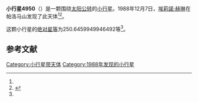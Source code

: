 {{Infobox planet
| bgcolour = #FFFFC0
| name = 4950 House
| symbol = 
| image = 
| caption = 
| discovery = yes
| discovery_ref = 
| discoverer = [[埃莉諾·赫琳|埃莉諾·赫琳]]
| discovery_site = [[帕洛马山|帕洛马山]] 
| discovered = 1988年12月7日
| designations = yes
| mp_name = 
| named_after = 
| alt_names = 
| mp_category = [[主带小行星|主带小行星]]
| orbit_ref = <ref name="a">[http://ssd.jpl.nasa.gov/sbdb.cgi?sstr=4950 4950 House] {{Wayback|url=http://ssd.jpl.nasa.gov/sbdb.cgi?sstr=4950 |date=20210718070644 }}，小行星數據庫瀏覽器（JPL Small-Body Database Browser）－[[美国国家航空航天局|美国国家航空航天局]]喷气推进实验室</ref>
| epoch = 2456400.5 (2013年4月18日更新)
| aphelion = {{convert|3.24592480162967|AU|km|3|abbr=on|lk=out}}
| perihelion = {{convert|2.251548051140924|AU|km|3|abbr=on}}
| semimajor = {{convert|2.748736426385297|AU|km|3|abbr=on}}
| eccentricity = 0.180878883
| period = 1664.554708 [[日|日]]<br />4.56[[儒略年|儒略年]]
| avg_speed = 
| inclination = 12.71024983151243
| asc_node = 189.9787689264105
| mean_anomaly = 
| arg_peri = 250.6459949946492
| satellites = 
| physical_characteristics = yes
| dimensions = 
| mass = 
| density = 
| surface_grav = 
| escape_velocity = 
| sidereal_day = 
| axial_tilt = 
| pole_ecliptic_lat = 
| pole_ecliptic_lon = 
| albedo = 
| temperatures= 
| temp_name1 = 
| mean_temp_1 = 
| max_temp_1 = 
| temp_name2 = 
| max_temp_2 = 
| spectral_type = 
| abs_magnitude = 250.6459949946492
}}

'''小行星4950'''（{{lang-en|4950 House}}）是一颗围绕[[太阳|太阳]][[公转|公转]]的[[小行星|小行星]]。1988年12月7日，[[埃莉諾·赫琳|埃莉諾·赫琳]]在帕洛马山发现了此天体<ref name="a" /><ref>{{cite news|title=小行星列表|url=http://cfa-www.harvard.edu/iau/lists/NumberedMPs.txt|accessdate=2013-07-08|newspaper=哈佛大学|archive-date=2008-05-17|archive-url=https://web.archive.org/web/20080517010638/http://cfa-www.harvard.edu/iau/lists/NumberedMPs.txt|dead-url=no}}</ref>。

这颗小行星的[[绝对星等|绝对星等]]为250.6459949946492等<ref name="a" />。

==参考文献==
{{reflist}}
{{Minor Planet Number|[[小行星4949|小行星4949]]|[[小行星4951|小行星4951]]}}

{{小天体}}

[[Category:小行星带天体|Category:小行星带天体]]
[[Category:1988年发现的小行星|Category:1988年发现的小行星]]

{{asteroid-stub}}